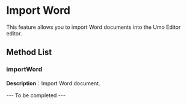 # Import Word

This feature allows you to import Word documents into the Umo Editor editor.

## Method List

### importWord

**Description**：Import Word document.

--- To be completed ---